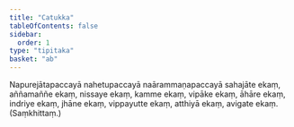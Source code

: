 ```yaml
---
title: "Catukka"
tableOfContents: false
sidebar:
  order: 1
type: "tipitaka"
basket: "ab"
---
```



<DynamicBreadcrumb />

<Paragraph number="372">
Napurejātapaccayā nahetupaccayā naārammaṇapaccayā sahajāte ekaṃ, aññamaññe ekaṃ, nissaye ekaṃ, kamme ekaṃ, vipāke ekaṃ, āhāre ekaṃ, indriye ekaṃ, jhāne ekaṃ, vippayutte ekaṃ, atthiyā ekaṃ, avigate ekaṃ. (Saṃkhittaṃ.)
</Paragraph>